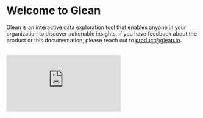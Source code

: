 
# Welcome to Glean

Glean is an interactive data exploration tool that enables anyone in your organization to discover actionable insights. If you have feedback about the product or this documentation, please reach out to [product@glean.io](mailto:product@glean.io).

<br />
<div>
  <div style={{ position: "relative", paddingBottom: "62.5%", height: 0 }}>
    <iframe
      src="https://www.loom.com/embed/d9014d341e5b4c10b69524d3b400ced1?hide_owner=true&hide_share=true&hide_title=true&hideEmbedTopBar=true"
      frameBorder={0}
      webkitallowfullscreen="true"
      mozallowfullscreen="true"
      allowFullScreen={true}
      style={{
        position: "absolute",
        top: 0,
        left: 0,
        width: "100%",
        height: "100%",
      }}
    />
  </div>
</div>

<Callout type="info">
  **New to Glean?** Take a look at the [quickstart
  guide](/docs/getting-started/quick-start) or click the Get Access button at
  the top of the page to get access.
</Callout>

## Glean workflow

### 1. Define your Data Model

Your data models define metrics and filters upfront so you can analyze data without writing writing code everytime. See the [Data Modeling Overview](/docs/data-modeling/Data-Models-Overview.md).

### 2. Analyze and Explore

Glean automatically sets up an intuitive data explorer for each data model. You can save views of the data that are important to your organization.

### 3. Share

When you find something interesting, create explorations, saved views and dashboards to share insights with your team.

